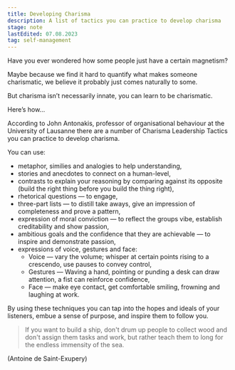 ```yaml
---
title: Developing Charisma
description: A list of tactics you can practice to develop charisma
stage: note
lastEdited: 07.08.2023
tag: self-management
---
```



Have you ever wondered how some people just have a certain magnetism?

Maybe because we find it hard to quantify what makes someone charismatic, we believe it probably just comes naturally to some.

But charisma isn’t necessarily innate, you can learn to be charismatic.

Here’s how…

According to John Antonakis, professor of organisational behaviour at the University of Lausanne there are a number of Charisma Leadership Tactics you can practice to develop charisma.

You can use:

- metaphor, similies and analogies to help understanding,
- stories and anecdotes to connect on a human-level,
- contrasts to explain your reasoning by comparing against its opposite (build the right thing before you build the thing right),
- rhetorical questions — to engage,
- three-part lists — to distill take aways, give an impression of completeness and prove a pattern,
- expression of moral conviction — to reflect the groups vibe, establish creditability and show passion,
- ambitious goals and the confidence that they are achievable — to inspire and demonstrate passion,
- expressions of voice, gestures and face:
  - Voice — vary the volume; whisper at certain points rising to a crescendo, use pauses to convey control,
  - Gestures — Waving a hand, pointing or punding a desk can draw attention, a fist can reinforce confidence,
  - Face — make eye contact, get comfortable smiling, frowning and laughing at work.

By using these techniques you can tap into the hopes and ideals of your listeners, embue a sense of purpose, and inspire them to follow you.

> If you want to build a ship, don't drum up people to collect wood and don't assign them tasks and work, but rather teach them to long for the endless immensity of the sea.

(Antoine de Saint-Exupery)

<ReadMore tag={frontmatter.theme} title={frontmatter.title} />

